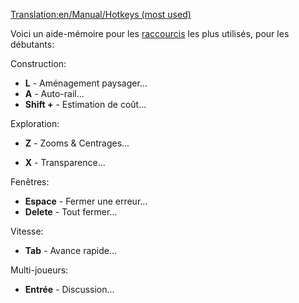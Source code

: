 [[Translation:en/Manual/Hotkeys (most used)]]

Voici un aide-mémoire pour les [[fr/Manual/Raccourcis clavier|raccourcis]] les plus utilisés, pour les débutants:

Construction:
* '''L''' - Aménagement paysager...
* '''A''' - Auto-rail...
* '''Shift +''' - Estimation de coût...
Exploration:
* '''Z''' - Zooms & Centrages...
<!--PAS SI IMPORTANT * '''C''' - Centrer... -->
* '''X''' - Transparence...
Fenêtres:
* '''Espace''' - Fermer une erreur...
* '''Delete''' - Tout fermer...
<!--PAS SI IMPORTANT * '''Shift + Delete''' - Fermer TOUT... -->
Vitesse:
* '''Tab''' - Avance rapide...
Multi-joueurs:
* '''Entrée''' - Discussion...